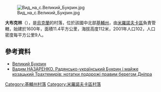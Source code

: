 [[Image:Вид_на_с.Великий_Букрин.jpg|right]]

{{coord|49|56|50|N|31|18|57|E|scale:30000|display=title}}

'''大布克林'''（{{lang-uk|Великий Букрин}}），是[[烏克蘭|烏克蘭]]的村落，位於該國中北部[[基輔州|基輔州]]，由[[米羅諾夫卡區|米羅諾夫卡區]]負責管轄，始建於1600年，面積11.4平方公里，海拔高度112米，2001年人口102，人口密度每平方公里9人。

==參考資料==
* [http://gska2.rada.gov.ua/pls/z7502/A005?rdat1=08.11.2009&rf7571=16134 Великий Букрин]{{dead link|date=2017年12月 |bot=InternetArchiveBot |fix-attempted=yes }}
*[http://historians.in.ua/index.php/en/avtorska-kolonka/2045-vadym-nazarenko-radiansko-ukrainskyi-bukryn-i-maizhe-kozatskyi-trakhtemyriv-notatky-podorozhi-pravym-berehom-dnipra Вадим НАЗАРЕНКО. Радянсько-український Букрин і майже козацький Трахтемирів: нотатки подорожі правим берегом Дніпра]{{Wayback|url=http://historians.in.ua/index.php/en/avtorska-kolonka/2045-vadym-nazarenko-radiansko-ukrainskyi-bukryn-i-maizhe-kozatskyi-trakhtemyriv-notatky-podorozhi-pravym-berehom-dnipra |date=20161129024238 }}

{{DEFAULTSORT:Великий Букрин}}
[[Category:基輔州村落|Category:基輔州村落]]
[[Category:米羅諾夫卡區村落|Category:米羅諾夫卡區村落]]


{{Kiev-geo-stub}}